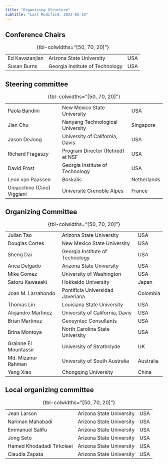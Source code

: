 ```yaml
---
title: "Organizing Structure"
subtitle: "Last Modified: 2023-05-18"
---
```


## Conference Chairs

|                |                                 |         |
|----------------|---------------------------------|---------|
| Ed Kavazanjian | Arizona State University        | USA     |
| Susan Burns    | Georgia Institute of Technology | USA     |

: {tbl-colwidths="[50, 70, 20]"}

## Steering committee

|                            |                                   |             |
|----------------------------|-----------------------------------|-------------|
| Paola Bandini              | New Mexico State University       | USA         |
| Jian Chu                   | Nanyang Technological University  | Singapore   |
| Jason DeJong               | University of California, Davis   | USA         |
| Richard Fragaszy           | Program Director (Retired) at NSF | USA         |
| David Frost                | Georgia Institute of Technology   | USA         |
| Leon van Paassen           | Boskalis                          | Netherlands |
| Gioacchino (Cino) Viggiani | Université Grenoble Alpes         | France      |

: {tbl-colwidths="[50, 70, 20]"}

## Organizing Committee 

|                       |                                  |           |
|-----------------------|----------------------------------|-----------|
| Julian Tao            | Arizona State University         | USA       |
| Douglas Cortes        | New Mexico State University      | USA       |
| Sheng Dai             | Georgia Institute of Technology  | USA       |
| Anca Delgado          | Arizona State University         | USA       |
| Mike Gomez            | University of Washington         | USA       |
| Satoru Kawasaki       | Hokkaido University              | Japan     |
| Joan M. Larrahondo    | Pontificia Universidad Javeriana | Colombia  |
| Thomas Lin            | Louisiana State University       | USA       |
| Alejandro Martinez    | University of California, Davis  | USA       |
| Brian Martinez        | Geosyntec Consultants            | USA       |
| Brina Montoya         | North Carolina State University  | USA       |
| Grainne El Mountassir | University of Strathclyde        | UK        |
| Md. Mizanur Rahman    | University of South Australia    | Australia |
| Yang Xiao             | Chongqing University             | China     |

: {tbl-colwidths="[50, 70, 20]"}

## Local organizing committee

|                           |                          |     |
|---------------------------|--------------------------|-----|
| Jean Larson               | Arizona State University | USA |
| Nariman Mahabadi          | Arizona State University | USA |
| Emmanuel Salifu           | Arizona State University | USA |
| Jong Seto                 | Arizona State University | USA |
| Hamed Khodadadi Tirkolaei | Arizona State University | USA |
| Claudia Zapata            | Arizona State University | USA |

: {tbl-colwidths="[50, 70, 20]"}

